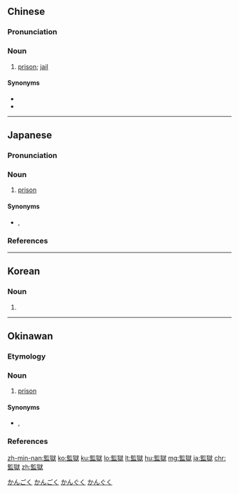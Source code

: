 {{also|监狱}}
==Chinese==
{{zh-forms|s=监狱}}

===Pronunciation===
{{zh-pron
|m=jiānyù
|c=gaam1 juk6
|h=pfs=kâm-ngiu̍k
|mn=kaⁿ-ga̍k/twv:ka-ga̍k/twv:kàm-ga̍k/twv:kam-ga̍k
|cat=n
}}

===Noun===
{{zh-noun}}

# [[prison]]; [[jail]] {{zh-mw|座}}
#: {{zh-x|他 去 監獄 看望 他 爸爸{ba}。|He visited his dad in '''prison'''.}}

====Synonyms====
* {{zh-l|監牢}}
* {{zh-l|牢獄}}

{{zh-cat|Intermediate}}

----

==Japanese==
{{ja-kanjitab|かん|ごく|yomi=o}}

===Pronunciation===
{{ja-pron|yomi=o|かんごく|acc=0|acc_ref=DJR,NHK}}

===Noun===
{{ja-noun|かんごく}}

# [[prison]]

====Synonyms====
* {{ja-r|牢屋|ろうや}}, {{ja-r|牢|ろう}}

===References===
<references/>

[[Category:ja:Buildings|かんごく]]
[[Category:ja:Prison|かんごく]]

----

==Korean==
{{ko-hanjatab}}

===Noun===
{{ko-noun|hj|hangeul=감옥}}

# {{hanja form of|감옥|jail}}

----

==Okinawan==

===Etymology===
{{ryu-OG|28|かんぐく}}

===Noun===
{{head|ryu|noun|hiragana|かんぐく|romaji|kanguku}}

# [[prison]]

====Synonyms====
* {{l|ryu|牢屋|tr=[[るーや]], ''[[rūya]]''}}, {{l|ryu|牢|tr=[[るー]], ''[[rū]]''}}

===References===
<references/>

[[Category:ryu:Buildings|かんぐく]]
[[Category:ryu:Prison|かんぐく]]

[[zh-min-nan:監獄]]
[[ko:監獄]]
[[ku:監獄]]
[[lo:監獄]]
[[lt:監獄]]
[[hu:監獄]]
[[mg:監獄]]
[[ja:監獄]]
[[chr:監獄]]
[[zh:監獄]]